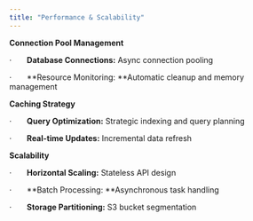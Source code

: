 ```yaml
---
title: "Performance & Scalability"
---
```


**Connection Pool Management**

·       **Database Connections:** Async connection pooling

·       **Resource Monitoring: **Automatic cleanup and memory management

**Caching Strategy**

·       **Query Optimization:** Strategic indexing and query planning

·       **Real-time Updates:** Incremental data refresh

**Scalability**

·       **Horizontal Scaling:** Stateless API design

·       **Batch Processing: **Asynchronous task handling

·       **Storage Partitioning:** S3 bucket segmentation